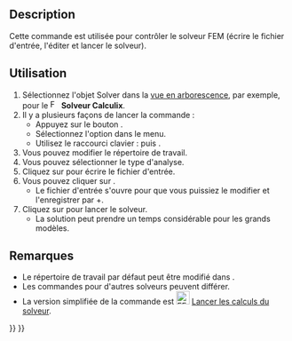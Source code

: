 <languages/>

{{Docnav/fr
|[[FEM_EquationHeat/fr|Équation de chaleur]]
|[[FEM_SolverRun/fr|Résolution]]
|[[FEM_Workbench/fr|Atelier FEM]]
|IconL=FEM_EquationHeat.svg
|IconR=FEM_SolverRun.svg
|IconC=Workbench_FEM.svg
}}

{{GuiCommand/fr
|Name=FEM SolverControl
|Name/fr=FEM Contrôle du solveur
|MenuLocation=Résolution → Contrôle des tâches du solveur
|Workbenches=[[FEM_Workbench/fr|FEM]]
|Shortcut={{KEY|S}} {{KEY|T}}
|SeeAlso=[[FEM_SolverRun/fr|FEM Résolution]]
}}

==Description==

Cette commande est utilisée pour contrôler le solveur FEM (écrire le fichier d'entrée, l'éditer et lancer le solveur).

<span id="Usage"></span>
==Utilisation==

# Sélectionnez l'objet Solver dans la [[Tree_view/fr|vue en arborescence]], par exemple, pour le [[Image:FEM_SolverCalculixCxxtools.svg|16px]] '''Solveur Calculix'''.
# Il y a plusieurs façons de lancer la commande :
#* Appuyez sur le bouton {{Button|[[Image:FEM_SolverControl.svg|16px]] [[FEM_SolverControl/fr|Contrôle des tâches du solveur]]}}.
#* Sélectionnez l'option {{MenuCommand|Résolution → [[Image:FEM_SolverControl.svg|16px]] Contrôle des tâches du solveur}} dans le menu.
#* Utilisez le raccourci clavier : {{KEY|S}} puis {{KEY|T}}.
# Vous pouvez modifier le répertoire de travail.
# Vous pouvez sélectionner le type d'analyse.
# Cliquez sur {{Button|Écrire le fichier .inp}} pour écrire le fichier d'entrée.
# Vous pouvez cliquer sur {{Button|Editer le fichier .inp}}.
#* Le fichier d'entrée s'ouvre pour que vous puissiez le modifier et l'enregistrer par {{KEY|Ctrl}}+{{KEY|S}}.
# Cliquez sur {{Button|Lancer CalculiX}} pour lancer le solveur.
#* La solution peut prendre un temps considérable pour les grands modèles.

<span id="Notes"></span>
==Remarques==

* Le répertoire de travail par défaut peut être modifié dans {{MenuCommand|Édition → Préférences → FEM}}.
* Les commandes pour d'autres solveurs peuvent différer.
* La version simplifiée de la commande est [[Image:FEM_SolverRun.svg|24px]] [[FEM_SolverRun/fr|Lancer les calculs du solveur]].


{{Docnav/fr
|[[FEM_EquationHeat/fr|Équation de chaleur]]
|[[FEM_SolverRun/fr|Résolution]]
|[[FEM_Workbench/fr|Atelier FEM]]
|IconL=FEM_EquationHeat.svg
|IconR=FEM_SolverRun.svg
|IconC=Workbench_FEM.svg
}}

{{FEM_Tools_navi{{#translation:}}}}
{{Userdocnavi{{#translation:}}}}
